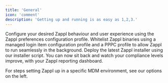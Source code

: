 ```yaml
---
title: 'General'
icon: 'comment'
description: 'Getting up and running is as easy as 1,2,3.'
---
```


<Steps>
    <Step title="Configure Preferences">
        Configure your desired Zappl behaviour and user experience using the Zappl preferences configuration profile.
    </Step>
    <Step title="Install Supporting Profiles">
        Whitelist Zappl binaries using a managed login item configuration profile and a PPPC profile to allow Zappl to run seamlessly in the background.
    </Step>
    <Step title="Install Zappl">
        Deploy the latest Zappl installer using our installer script.
    </Step>
    <Step title="Profit.">
        You can now sit back and watch your compliance levels improve, with your Zappl reporting dashboard.
    </Step>
</Steps>

For steps setting Zappl up in a specific MDM environment, see our options on the left.
